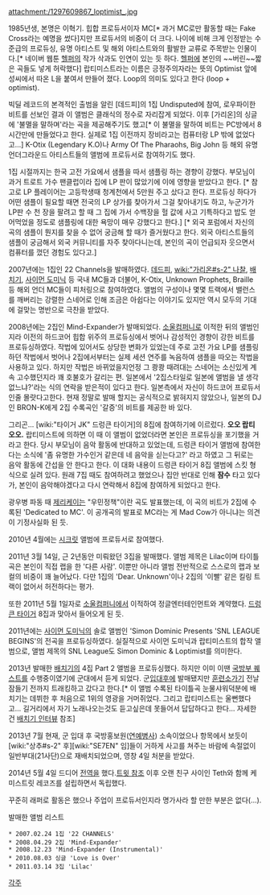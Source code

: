 attachment:/1297609867_loptimist_.jpg

1985년생, 본명은 이혁기. 힙합 프로듀서이자 MC[* 과거 MC로만 활동할 때는 Fake Cross라는 예명을 썼다]지만 프로듀서의 비중이 더 크다. 나이에 비해 크게 인정받는 수준급의 프로듀싱, 유명 아티스트 및 해외 아티스트와의 활발한 교류로 주목받는 인물이다.[* 네이버 웹툰 [[헬퍼]]의 작가 삭과도 인연이 있는 듯 하다. [[헬퍼]]에 본인의 ~~버린~~짧은 곡들도 넣게 허락했다] 랍티미스트라는 이름은 긍정주의자라는 뜻의 Optimist 앞에 성씨에서 따온 L을 붙여서 만들어 졌다. Loop의 의미도 있다고 한다 (loop + optimist).

빅딜 레코드의 본격적인 출범을 알린 [데드피]의 1집 Undisputed에 참여, 로우파이한 비트를 선보인 결과 이 앨범은 클래식의 정수로 자리잡게 되었다. 이후 [가리온]의 싱글에 '불멸을 말하며'라는 곡을 제공해주기도 했고[* 이 불멸을 말하여 비트는 PC방에서 8시간만에 만들었다고 한다. 실제로 1집 이전까지 장비라고는 컴퓨터랑 LP 밖에 없었다고...] K-Otix (Legendary K.O)나 Army Of The Pharaohs, Big John 등 해외 유명 언더그라운드 아티스트들의 앨범에 프로듀서로 참여하기도 했다. 

1집 시절까지는 한국 고전 가요에서 샘플을 따서 샘플링 하는 경향이 강했다. 부모님이 과거 트로트 가수 팬클럽이라 집에 LP 판이 많았기에 이에 영향을 받았다고 한다. [* 참고로 LP 플레이어는 고등학생때 청계천에서 5만원 주고 샀다고 한다. 프로듀싱 하다가 어떤 샘플이 필요할 때면 전국의 LP 상가를 찾아가서 그걸 찾아내기도 하고, 누군가가 LP판 수 천 장을 팔려고 할 때 그 집에 가서 수백장을 헐 값에 사고 기특하다고 밥도 얻어먹었을 정도로 샘플링에 대한 욕망이 매우 강했다고 한다.] [* 외국 포럼에서 자신의 곡의 샘플이 뭔지를 찾을 수 없어 궁금해 할 때가 즐거웠다고 한다. 외국 아티스트들의 샘플이 궁금해서 외국 커뮤니티를 자주 찾아다니는데, 본인의 곡이 언급되자 웃으면서 컴퓨터를 껐던 경험도 있다고.]

2007년에는 1집인 22 Channels을 발매하였다. [[데드피]], [[wiki:"가리온#s-2" 나찰]], [[배치기]], [[사이먼 도미닉]] 등 국내 MC들과 더불어, K-Otix, Unknown Prophets, Braille 등 해외 언더 MC들이 피처링으로 참여하였다.
앨범의 구성이나 몇몇 트랙에서 밸런스를 깨버리는 강렬한 스네어로 인해 조금은 아쉽다는 이야기도 있지만 역시 모두의 기대에 걸맞는 명반으로 극찬을 받았다.

2008년에는 2집인 Mind-Expander가 발매되었다. [[소울컴퍼니]]로 이적한 뒤의 앨범인지라 이전의 하드코어 힙합 위주의 프로듀싱에서 벗어나 감성적인 경향이 강한 비트를 프로듀싱하였다. 작법에 있어서도 상당한 변화가 있었는데 주로 고전 가요 LP를 샘플링하던 작법에서 벗어나 2집에서부터는 실제 세션 연주를 녹음하여 샘플을 따오는 작법을 사용하고 있다. 하지만 작법은 바뀌었을지언정 그 쾅쾅 때려대는 스네어는 소신있게 계속 고수했던지라 꽤 호불호가 갈리는 편.
일본에서 '2집스타일로 일본에 앨범을 낼 생각 없느냐?'라는 식의 연락을 받은적이 있다고 한다. 일본측에서 자신이 하드코어 프로듀서인줄 몰랏다고한다. 현재 정말로 발매 할지는 공식적으로 밝혀지지 않았으나, 일본의 DJ인 BRON-K에게 2집 수록곡인 '갈증'의 비트를 제공한 바 있다.

그리곤... [wiki:"타이거 JK" 드렁큰 타이거]의 8집에 참여하기에 이르렀다. '''오오 랍티 오오.'''
랍티미스트에 의하면 이 때 이 앨범이 없었더라면 본인은 프로듀싱을 포기했을 거라고 한다. 당시 부모님이 음악 활동에 반대하고 있었는데, 드렁큰 타이거 앨범에 참여한다는 소식에 '좀 유명한 가수인거 같은데 네 음악을 싣는다고?' 라고 하였고 그 뒤로는 음악 활동에 간섭을 안 한다고 한다. 이 대화 내용이 드렁큰 타이거 8집 앨범에 스킷 형식으로 실려 있다. 원래 7집 때도 참여하려고 했었으나 집안 반대로 인해 '''잠수''' 타고 있다가, 본인이 음악해야겠다고 다시 연락해서 8집에 참여하게 되었다고 한다. 

광우병 파동 때 [[제리케이]]는 "우민정책"이란 곡도 발표했는데, 이 곡의 비트가 2집에 수록된 'Dedicated to MC'. 이 공개곡의 발표로 MC라는 게 Mad Cow가 아니냐는 의견이 기정사실화 된 듯.

2010년 4월에는 [[시크릿]] 앨범에 프로듀서로 참여했다.

2011년 3월 14일, 근 2년동안 미뤄왔던 3집을 발매했다. 앨범 제목은 Lilac이며 타이틀곡은 본인이 직접 랩을 한 '다른 사람'. 이뿐만 아니라 앨범 전반적으로 스스로의 랩과 보컬의 비중이 꽤 늘어났다. 다만 1집의 'Dear. Unknown'이나 2집의 '이빨' 같은 킬링 트랙이 없어서 허전하다는 평가.

또한 2011년 5월 1일자로 [[소울컴퍼니]]에서 이적하여 정글엔터테인먼트와 계약했다. [[드렁큰 타이거]] 8집과 맞아서 들어오게 된 듯.

2011년에는 [[사이먼 도미닉]]의 솔로 앨범인 'Simon Dominic Presents 'SNL LEAGUE BEGINS'의 전곡을 프로듀싱하였다. 실질적으로 사이먼 도미닉과 랍티미스트의 합작 앨범으로, 앨범 제목의 SNL League도 Simon Dominic & Loptimist를 의미한다.

2013년 발매한 [[배치기]]의 4집 Part 2 앨범을 프로듀싱했다. 하지만 이미 이땐 [[국방부 퀘스트]]를 수행중이였기에 군대에서 듣게 되었다. 군[[입대]]후에 발매됐지만 [[훈련소]]가기 전날 잠들기 전까지 트래킹하고 갔다고 한다.[* 이 앨범 수록된 타이틀곡 눈물샤워덕분에 배치기는 데뷔한 후 처음으로 1위의 영광을 거머쥐었다. 그리고 랍티미스트는 울뻔했다고... 길거리에서 자기 노래나오는것도 듣고싶은데 못들어서 답답하다고 한다... 자세한건 [http://www.hiphopplaya.com/magazine/article/view.html?category=3&category2=0&num=10526 배치기 인터뷰] 참조]

2013년 7월 현재, 군 입대 후 국방홍보원([[연예병사]]) 소속이었으나 항목에서 보듯이 [wiki:"상추#s-2" 후][wiki:"SE7EN" 임]들이 거하게 사고를 쳐주는 바람에 속절없이 일반부대(21사단)으로 재배치되었으며, 영창 4일 처분을 받았다.

2014년 5월 4일 드디어 [[전역]]을 했다.[https://twitter.com/leeloptimist/status/462800829309661184 트윗 참조] 이후 오랜 친구 사이인 Teth와 함께 케미스트릿 레코즈를 설립하면서 독립했다.

꾸준히 래퍼로 활동은 했으나 주업이 프로듀서인지라 명가사라 할 만한 부분은 없다(...).

발매한 앨범 리스트

 * 2007.02.24 1집 '22 CHANNELS'
 * 2008.04.29 2집 'Mind-Expander'
 * 2008.12.23 'Mind-Expander (Instrumental)'
 * 2010.08.03 싱글 'Love is Over'
 * 2011.03.14 3집 'Lilac'

[[각주]]

